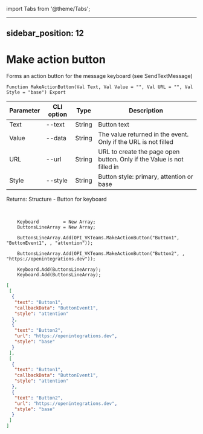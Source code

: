 ﻿import Tabs from '@theme/Tabs';

---
sidebar_position: 12
---

# Make action button
 Forms an action button for the message keyboard (see SendTextMessage)



`Function MakeActionButton(Val Text, Val Value = "", Val URL = "", Val Style = "base") Export`

  | Parameter | CLI option | Type | Description |
  |-|-|-|-|
  | Text | --text | String | Button text |
  | Value | --data | String | The value returned in the event. Only if the URL is not filled |
  | URL | --url | String | URL to create the page open button. Only if the Value is not filled in |
  | Style | --style | String | Button style: primary, attention or base |

  
  Returns:  Structure - Button for keyboard

<br/>




```bsl title="Code example"
    Keyboard         = New Array;
    ButtonsLineArray = New Array;

    ButtonsLineArray.Add(OPI_VKTeams.MakeActionButton("Button1", "ButtonEvent1", , "attention"));

    ButtonsLineArray.Add(OPI_VKTeams.MakeActionButton("Button2", , "https://openintegrations.dev"));

    Keyboard.Add(ButtonsLineArray);
    Keyboard.Add(ButtonsLineArray);
```
 



```json title="Result"
[
 [
  {
   "text": "Button1",
   "callbackData": "ButtonEvent1",
   "style": "attention"
  },
  {
   "text": "Button2",
   "url": "https://openintegrations.dev",
   "style": "base"
  }
 ],
 [
  {
   "text": "Button1",
   "callbackData": "ButtonEvent1",
   "style": "attention"
  },
  {
   "text": "Button2",
   "url": "https://openintegrations.dev",
   "style": "base"
  }
 ]
]
```
